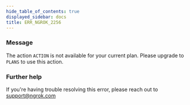 ```yaml
---
hide_table_of_contents: true
displayed_sidebar: docs
title: ERR_NGROK_2256
---
```


### Message

The action `ACTION` is not available for your current plan. Please upgrade to `PLANS` to use this action.

### Further help

If you're having trouble resolving this error, please reach out to [support@ngrok.com](mailto:support@ngrok.com?subject=Help%20with%20ERR_NGROK_2256)
